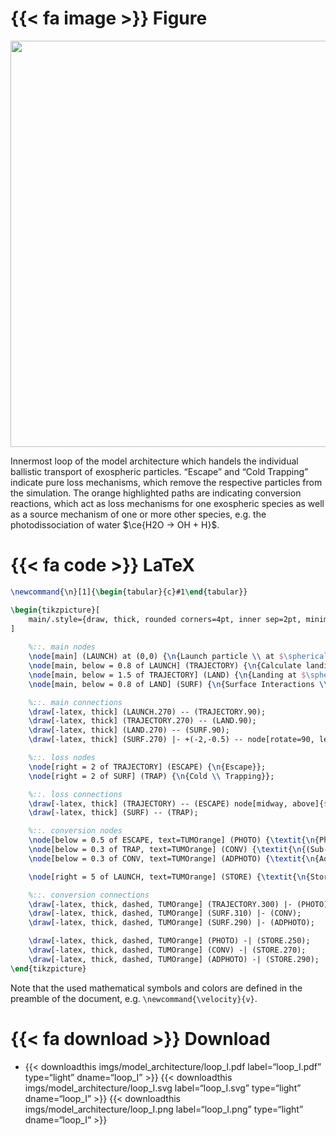 ::: {.panel-tabset}

# {{< fa image >}} Figure

::: {#fig-model-architecture }
![](imgs/model_architecture/loop_I.svg){width="650px"}

Innermost loop of the model architecture which handels the individual ballistic transport of exospheric particles. "Escape" and "Cold Trapping" indicate pure loss mechanisms, which remove the respective particles from the simulation. The orange highlighted paths are indicating conversion reactions, which act as loss mechanisms for one exospheric species as well as a source mechanism of one or more other species, e.g. the photodissociation of water $\ce{H2O -> OH + H}$.
:::

# {{< fa code >}} LaTeX
```latex
\newcommand{\n}[1]{\begin{tabular}{c}#1\end{tabular}}

\begin{tikzpicture}[
    main/.style={draw, thick, rounded corners=4pt, inner sep=2pt, minimum size=20pt, minimum width=25pt, fill=white},
]
  
    %::. main nodes
    \node[main] (LAUNCH) at (0,0) {\n{Launch particle \\ at $\sphericalCoordinateAzimuth_0, \sphericalCoordinateElevation_0$ with \\ $\vec\velocity \sim \Velocity_\text{MBF}$}};
    \node[main, below = 0.8 of LAUNCH] (TRAJECTORY) {\n{Calculate landing \\ position $\sphericalCoordinateAzimuth_1, \sphericalCoordinateElevation_1$ \\ and time-of-flight $\Time_f$}};
    \node[main, below = 1.5 of TRAJECTORY] (LAND) {\n{Landing at $\sphericalCoordinateAzimuth_1, \sphericalCoordinateElevation_1$}};
    \node[main, below = 0.8 of LAND] (SURF) {\n{Surface Interactions \\ at $\sphericalCoordinateAzimuth_1, \sphericalCoordinateElevation_1$}};

    %::. main connections
    \draw[-latex, thick] (LAUNCH.270) -- (TRAJECTORY.90);
    \draw[-latex, thick] (TRAJECTORY.270) -- (LAND.90);
    \draw[-latex, thick] (LAND.270) -- (SURF.90);
    \draw[-latex, thick] (SURF.270) |- +(-2,-0.5) -- node[rotate=90, left, above] {Thermal Desorption; Photodesorption; Sputtering} ($(LAUNCH.90)+(-2,0.5)$) -| (LAUNCH.90);

    %::. loss nodes
    \node[right = 2 of TRAJECTORY] (ESCAPE) {\n{Escape}};
    \node[right = 2 of SURF] (TRAP) {\n{Cold \\ Trapping}};

    %::. loss connections
    \draw[-latex, thick] (TRAJECTORY) -- (ESCAPE) node[midway, above]{$\velocity \geq \velocity_{esc}$};
    \draw[-latex, thick] (SURF) -- (TRAP);

    %::. conversion nodes
    \node[below = 0.5 of ESCAPE, text=TUMOrange] (PHOTO) {\textit{\n{Photo- \\ dissociation}}};
    \node[below = 0.3 of TRAP, text=TUMOrange] (CONV) {\textit{\n{(Sub-) Surface \\ Reaction}}};
    \node[below = 0.3 of CONV, text=TUMOrange] (ADPHOTO) {\textit{\n{Adsorbate \\ Photodissociation}}};

    \node[right = 5 of LAUNCH, text=TUMOrange] (STORE) {\textit{\n{Store Converted \\ Particles For \\ Next Iteration}}};

    %::. conversion connections
    \draw[-latex, thick, dashed, TUMOrange] (TRAJECTORY.300) |- (PHOTO);
    \draw[-latex, thick, dashed, TUMOrange] (SURF.310) |- (CONV);
    \draw[-latex, thick, dashed, TUMOrange] (SURF.290) |- (ADPHOTO);

    \draw[-latex, thick, dashed, TUMOrange] (PHOTO) -| (STORE.250);
    \draw[-latex, thick, dashed, TUMOrange] (CONV) -| (STORE.270);
    \draw[-latex, thick, dashed, TUMOrange] (ADPHOTO) -| (STORE.290);
\end{tikzpicture}
```

Note that the used mathematical symbols and colors are defined in the preamble of the document, e.g. `\newcommand{\velocity}{v}`.

# {{< fa download >}} Download

* {{< downloadthis imgs/model_architecture/loop_I.pdf label="loop_I.pdf" type="light" dname="loop_I" >}} {{< downloadthis imgs/model_architecture/loop_I.svg label="loop_I.svg" type="light" dname="loop_I" >}}  {{< downloadthis imgs/model_architecture/loop_I.png label="loop_I.png" type="light" dname="loop_I" >}}

:::